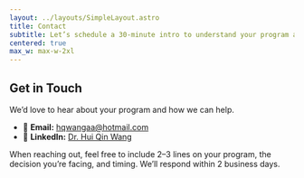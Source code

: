 ```yaml
---
layout: ../layouts/SimpleLayout.astro
title: Contact
subtitle: Let’s schedule a 30-minute intro to understand your program and decision context.
centered: true
max_w: max-w-2xl
---
```


## Get in Touch

We’d love to hear about your program and how we can help.  

- 📧 **Email:** [hqwangaa@hotmail.com](mailto:hqwangaa@hotmail.comm)  
- 🔗 **LinkedIn:** [Dr. Hui Qin Wang](https://www.linkedin.com/in/huiqinwang/)  

When reaching out, feel free to include 2–3 lines on your program, the decision you’re facing, and timing. We’ll respond within 2 business days.  
